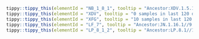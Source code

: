 



```r
tippy::tippy_this(elementId = "NB_1_8_1", tooltip = "Ancestor:XDV.1.5.1.1.8//44 samples in last 120 days.//Alias of XDV.1.5.1.1.8.1, S:A435S, from sars-cov-2-variants/lineage-proposals#2431")
tippy::tippy_this(elementId = "XDV", tooltip = "0 samples in last 120 days.//Recombinant lineage of XDE, JN.1, XDE, JN.1 (breakpoints between 19327-21608, 27916-28296, 28959-29534), USA/China, from #2402")
tippy::tippy_this(elementId = "XFG", tooltip = "10 samples in last 120 days.//Recombinant lineage of LF.7, LP.8.1.2, LF.7 (breakpoints: 22894-22895, 23040-24818), from sars-cov-2-variants/lineage-proposals#2449")
tippy::tippy_this(elementId = "LF_7", tooltip = "Ancestor:JN.1.16.1//9 samples in last 120 days.//Alias of B.1.1.529.2.86.1.1.16.1.7, S:T22N, S:S31P, S:K182R, S:R190S, S:K444R, ORF9b:I5T, Senegal, from #2733")
tippy::tippy_this(elementId = "LP_8_1_2", tooltip = "Ancestor:LP.8.1//11 samples in last 120 days.//Alias of B.1.1.529.2.86.1.1.11.1.1.1.3.8.1.2, S:N487D, from sars-cov-2-variants/lineage-proposals#2199")
```
